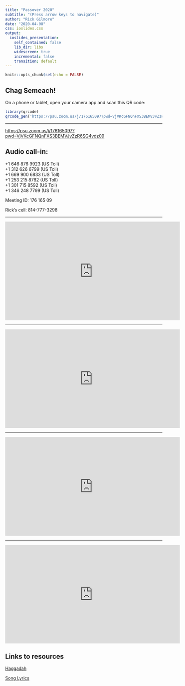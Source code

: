 ```yaml
---
title: "Passover 2020"
subtitle: "(Press arrow keys to navigate)"
author: "Rick Gilmore"
date: "2020-04-08"
css: ioslides.css
output:
  ioslides_presentation:
    self_contained: false
    lib_dir: libs
    widescreen: true
    incremental: false
    transition: default
---
```


```r
knitr::opts_chunk$set(echo = FALSE)
```

## Chag Semeach!

On a phone or tablet, open your camera app and scan this QR code:

```r
library(qrcode)
qrcode_gen('https://psu.zoom.us/j/176165097?pwd=VjVKcGFNQnFXS3BEMVJvZzR6SG4vdz09')
```

---

<https://psu.zoom.us/j/176165097?pwd=VjVKcGFNQnFXS3BEMVJvZzR6SG4vdz09>

## Audio call-in:

+1 646 876 9923 (US Toll)</br>
+1 312 626 6799 (US Toll)</br>
+1 669 900 6833 (US Toll)</br>
+1 253 215 8782 (US Toll)</br>
+1 301 715 8592 (US Toll)</br>
+1 346 248 7799 (US Toll)</br>

Meeting ID: 176 165 09

Rick's cell: 814-777-3298

---

<iframe width="560" height="315" src="https://www.youtube.com/embed/XH1fERC_504" frameborder="0" allow="accelerometer; autoplay; encrypted-media; gyroscope; picture-in-picture" allowfullscreen></iframe>

---

<iframe width="560" height="315" src="https://www.youtube.com/embed/nTs7N1xDi4E" frameborder="0" allow="accelerometer; autoplay; encrypted-media; gyroscope; picture-in-picture" allowfullscreen></iframe>

---

<iframe width="560" height="315" src="https://www.youtube.com/embed/rT0XziWZrfU" frameborder="0" allow="accelerometer; autoplay; encrypted-media; gyroscope; picture-in-picture" allowfullscreen></iframe>

---

<iframe width="560" height="315" src="https://www.youtube.com/embed/f0qsy32Hk4s" frameborder="0" allow="accelerometer; autoplay; encrypted-media; gyroscope; picture-in-picture" allowfullscreen></iframe>

## Links to resources

[Haggadah](pdf/Haggadah.pdf)

[Song Lyrics](pdf/Song-Sheets.pdf)
